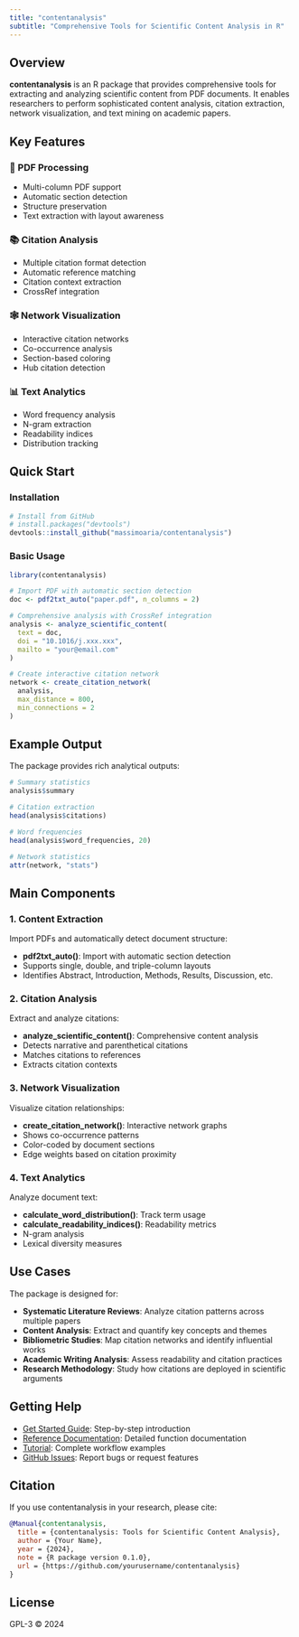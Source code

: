 ```yaml
---
title: "contentanalysis"
subtitle: "Comprehensive Tools for Scientific Content Analysis in R"
---
```


## Overview

**contentanalysis** is an R package that provides comprehensive tools for extracting and analyzing scientific content from PDF documents. It enables researchers to perform sophisticated content analysis, citation extraction, network visualization, and text mining on academic papers.

## Key Features

::: {.grid}

::: {.g-col-6}
### 📄 PDF Processing
- Multi-column PDF support
- Automatic section detection
- Structure preservation
- Text extraction with layout awareness
:::

::: {.g-col-6}
### 📚 Citation Analysis
- Multiple citation format detection
- Automatic reference matching
- Citation context extraction
- CrossRef integration
:::

::: {.g-col-6}
### 🕸️ Network Visualization
- Interactive citation networks
- Co-occurrence analysis
- Section-based coloring
- Hub citation detection
:::

::: {.g-col-6}
### 📊 Text Analytics
- Word frequency analysis
- N-gram extraction
- Readability indices
- Distribution tracking
:::

:::

## Quick Start

### Installation

```r
# Install from GitHub
# install.packages("devtools")
devtools::install_github("massimoaria/contentanalysis")
```

### Basic Usage

```r
library(contentanalysis)

# Import PDF with automatic section detection
doc <- pdf2txt_auto("paper.pdf", n_columns = 2)

# Comprehensive analysis with CrossRef integration
analysis <- analyze_scientific_content(
  text = doc,
  doi = "10.1016/j.xxx.xxx",
  mailto = "your@email.com"
)

# Create interactive citation network
network <- create_citation_network(
  analysis,
  max_distance = 800,
  min_connections = 2
)
```

## Example Output

The package provides rich analytical outputs:

```r
# Summary statistics
analysis$summary

# Citation extraction
head(analysis$citations)

# Word frequencies
head(analysis$word_frequencies, 20)

# Network statistics
attr(network, "stats")
```

## Main Components

### 1. Content Extraction

Import PDFs and automatically detect document structure:

- **pdf2txt_auto()**: Import with automatic section detection
- Supports single, double, and triple-column layouts
- Identifies Abstract, Introduction, Methods, Results, Discussion, etc.

### 2. Citation Analysis

Extract and analyze citations:

- **analyze_scientific_content()**: Comprehensive content analysis
- Detects narrative and parenthetical citations
- Matches citations to references
- Extracts citation contexts

### 3. Network Visualization

Visualize citation relationships:

- **create_citation_network()**: Interactive network graphs
- Shows co-occurrence patterns
- Color-coded by document sections
- Edge weights based on citation proximity

### 4. Text Analytics

Analyze document text:

- **calculate_word_distribution()**: Track term usage
- **calculate_readability_indices()**: Readability metrics
- N-gram analysis
- Lexical diversity measures

## Use Cases

The package is designed for:

- **Systematic Literature Reviews**: Analyze citation patterns across multiple papers
- **Content Analysis**: Extract and quantify key concepts and themes
- **Bibliometric Studies**: Map citation networks and identify influential works
- **Academic Writing Analysis**: Assess readability and citation practices
- **Research Methodology**: Study how citations are deployed in scientific arguments

## Getting Help

- [Get Started Guide](get-started.qmd): Step-by-step introduction
- [Reference Documentation](reference/): Detailed function documentation
- [Tutorial](tutorial.qmd): Complete workflow examples
- [GitHub Issues](https://github.com/yourusername/contentanalysis/issues): Report bugs or request features

## Citation

If you use contentanalysis in your research, please cite:

```bibtex
@Manual{contentanalysis,
  title = {contentanalysis: Tools for Scientific Content Analysis},
  author = {Your Name},
  year = {2024},
  note = {R package version 0.1.0},
  url = {https://github.com/yourusername/contentanalysis}
}
```

## License

GPL-3 © 2024